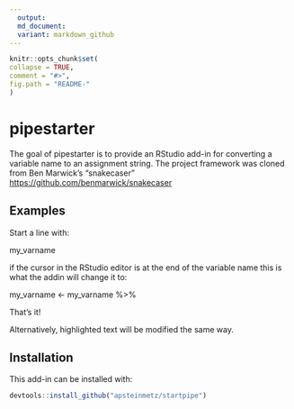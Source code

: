 ```yaml
---
  output:
  md_document:
  variant: markdown_github
---
```

  
  <!-- README.md is generated from README.Rmd. Please edit that file -->
  
  ```r
knitr::opts_chunk$set(
  collapse = TRUE,
  comment = "#>",
  fig.path = "README-"
)
```

# pipestarter

The goal of pipestarter is to provide an RStudio add-in for converting a variable name to an assignment string.  The project framework was cloned from Ben Marwick's "snakecaser" <https://github.com/benmarwick/snakecaser>


## Examples

Start a line with:

my_varname

if the cursor in the RStudio editor is at the end of the variable name this is what the addin will change it to:

my_varname <- my_varname %>%

That's it!
  
  Alternatively, highlighted text will be modified the same way.

## Installation

This add-in can be installed with:
  
  ```r
devtools::install_github("apsteinmetz/startpipe")
```
